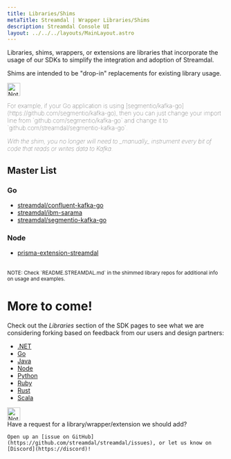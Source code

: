 ```yaml
---
title: Libraries/Shims
metaTitle: Streamdal | Wrapper Libraries/Shims
description: Streamdal Console UI
layout: ../../../layouts/MainLayout.astro
---
```



<Changes />

Libraries, shims, wrappers, or extensions are libraries that incorporate the
usage of our SDKs to simplify the integration and adoption of Streamdal.

Shims are intended to be "drop-in" replacements for existing library usage.

<Notification type="note">
    <img src={tip} alt="Note" width="30px" height="30px" />
    <div class="prose-md prose-p:my-2 prose-a:text-purple-dark prose-a:underline">
        <p style="font-weight: lighter;">For example, if your Go application is using [segmentio/kafka-go](https://github.com/segmentio/kafka-go),
        then you can just change your import line from `github.com/segmentio/kafka-go`
        and change it to `github.com/streamdal/segmentio-kafka-go`.</p>
        <p style="font-weight: lighter; font-style: italic;">With the shim, you no longer will need to _manually_ instrument every bit of code that reads or writes data to Kafka.</p>
    </div>
</Notification>

## Master List

### Go

- [streamdal/confluent-kafka-go](https://github.com/streamdal/confluent-kafka-go/)
- [streamdal/ibm-sarama](https://github.com/streamdal/ibm-sarama)
- [streamdal/segmentio-kafka-go](https://github.com/streamdal/segmentio-kafka-go)

### Node
- [prisma-extension-streamdal](https://github.com/streamdal/prisma-extension-streamdal)
<br/>
<sub>NOTE: Check `README.STREAMDAL.md` in the shimmed library repos for additional
    info on usage and examples.</sub>

# More to come!

Check out the *Libraries* section of the SDK pages to see what we are
considering forking based on feedback from our users and design partners:

- [.NET](/en/sdks/dotnet)
- [Go](/en/sdks/go)
- [Java](/en/sdks/java)
- [Node](/en/sdks/node)
- [Python](/en/sdks/python)
- [Ruby](/en/sdks/ruby)
- [Rust](/en/sdks/rust)
- [Scala](/en/sdks/scala)


<Notification type="note">
  <img src={tip} alt="Note" width="30px" height="30px" />
  <div class="prose-md prose-p:my-2 prose-a:text-purple-dark prose-a:underline">
    Have a request for a library/wrapper/extension we should add?

    Open up an [issue on GitHub](https://github.com/streamdal/streamdal/issues), or let us know on [Discord](https://discord)!
  </div>
</Notification>
